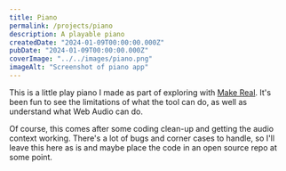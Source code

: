 ```yaml
---
title: Piano
permalink: /projects/piano
description: A playable piano
createdDate: "2024-01-09T00:00:00.000Z"
pubDate: "2024-01-09T00:00:00.000Z"
coverImage: "../../images/piano.png"
imageAlt: "Screenshot of piano app"
---
```



This is a little play piano I made as part of exploring with [Make Real](/blog/2024-01-08-make-real/).
It's been fun to see the limitations of what the tool can do, as well as understand
what Web Audio can do.

Of course, this comes after some coding clean-up and getting the audio context working.
There's a lot of bugs and corner cases to handle, so I'll leave this here as is 
and maybe place the code in an open source repo at some point.

<Piano client:load />
